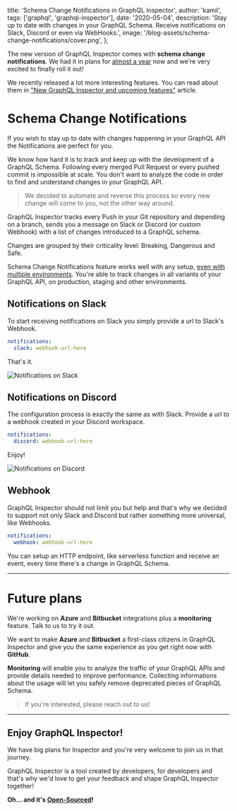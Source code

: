 
  title: 'Schema Change Notifications in GraphQL Inspector',
  author: 'kamil',
  tags: ['graphql', 'graphql-inspector'],
  date: '2020-05-04',
  description:
    'Stay up to date with changes in your GraphQL Schema. Receive notifications on Slack, Discord or even via WebHooks.',
  image: '/blog-assets/schema-change-notifications/cover.png',
};


The new version of GraphQL Inspector comes with **schema change notifications**. We had it in plans for [almost a year](https://github.com/kamilkisiela/graphql-inspector/issues/214) now and we're very excited to finally roll it out!

We recently released a lot more interesting features. You can read about them in ["New GraphQL Inspector and upcoming features"](https://medium.com/@kamilkisiela/new-graphql-inspector-dc6371a53a86) article.

# Schema Change Notifications

If you wish to stay up to date with changes happening in your GraphQL API the Notifications are perfect for you.

We know how hard it is to track and keep up with the development of a GraphQL Schema. Following every merged Pull Request or every pushed commit is impossible at scale. You don't want to analyze the code in order to find and understand changes in your GraphQL API.

> We decided to automate and reverse this process so every new change will come to you, not the other way around.

GraphQL Inspector tracks every Push in your Git repository and depending on a branch, sends you a message on Slack or Discord (or custom Webhook) with a list of changes introduced to a GraphQL schema.

Changes are grouped by their criticality level: Breaking, Dangerous and Safe.

Schema Change Notifications feature works well with any setup, [even with multiple environments](https://medium.com/@kamilkisiela/multiple-environments-and-endpoints-d378ba0b575a). You're able to track changes in all variants of your GraphQL API, on production, staging and other environments.

## Notifications on Slack

To start receiving notifications on Slack you simply provide a url to Slack's Webhook.

```yaml
notifications:
  slack: webhook-url-here
```

That's it.

![Notifications on Slack](/blog-assets/schema-change-notifications/slack.png 'Notifications on Slack')

## Notifications on Discord

The configuration process is exactly the same as with Slack. Provide a url to a webhook created in your Discord workspace.

```yaml
notifications:
  discord: webhook-url-here
```

Enjoy!

![Notifications on Discord](/blog-assets/schema-change-notifications/discord.png 'Notifications on Discord')

## Webhook

GraphQL Inspector should not limit you but help and that's why we decided to support not only Slack and Discord but rather something more universal, like Webhooks.

```yaml
notifications:
  webhook: webhook-url-here
```

You can setup an HTTP endpoint, like serverless function and receive an event, every time there's a change in GraphQL Schema.

---

# Future plans

We're working on **Azure** and **Bitbucket** integrations plus a **monitoring** feature. Talk to us to try it out.

We want to make **Azure** and **Bitbucket** a first-class citizens in GraphQL Inspector and give you the same experience as you get right now with **GitHub**.

**Monitoring** will enable you to analyze the traffic of your GraphQL APIs and provide details needed to improve performance. Collecting informations about the usage will let you safely remove deprecated pieces of GraphQL Schema.

> If you're interested, please reach out to us!

---

## Enjoy GraphQL Inspector!

We have big plans for Inspector and you're very welcome to join us in that journey.

GraphQL Inspector is a tool created by developers, for developers and that's why we'd love to get your feedback and shape GraphQL Inspector together!

**Oh… and it's [Open-Sourced](https://github.com/kamilkisiela/graphql-inspector)!**
